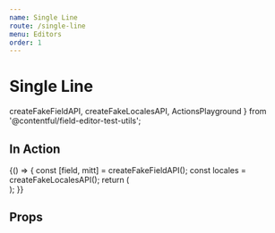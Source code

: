 ```yaml
---
name: Single Line
route: /single-line
menu: Editors
order: 1
---
```


# Single Line

  createFakeFieldAPI,
  createFakeLocalesAPI,
  ActionsPlayground
} from '@contentful/field-editor-test-utils';

## In Action

<Playground>
  {() => {
    const [field, mitt] = createFakeFieldAPI();
    const locales = createFakeLocalesAPI();
    return (
      <div>
        <SingleLineEditor field={field} locales={locales} isInitiallyDisabled={false} />
        <ActionsPlayground mitt={mitt} />
      </div>
    );
  }}
</Playground>

## Props

<Props of={SingleLineEditor} />
